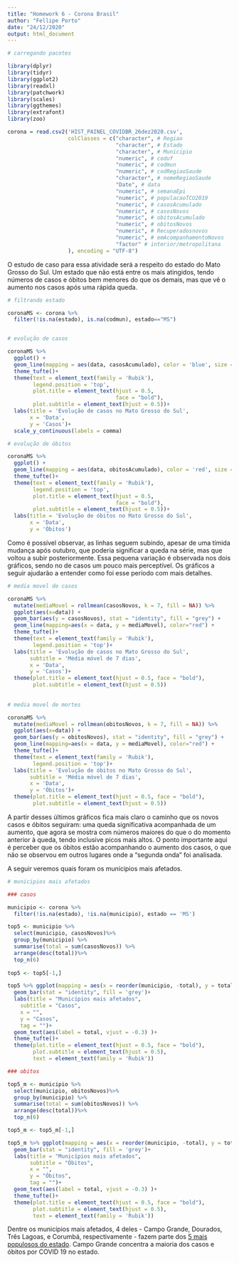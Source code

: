 ---
title: "Homework 6 - Corona Brasil"
author: "Fellipe Porto"
date: "24/12/2020"
output: html_document
---

````{r}

# carregando pacotes

library(dplyr)
library(tidyr)
library(ggplot2)
library(readxl)
library(patchwork)
library(scales)
library(ggthemes)
library(extrafont)
library(zoo)


````


````{r}

corona = read.csv2('HIST_PAINEL_COVIDBR_26dez2020.csv',
                   colClasses = c("character", # Regiao
                                  "character", # Estado
                                  "character", # Municipio
                                  "numeric", # coduf
                                  "numeric", # codmun
                                  "numeric", # codRegiaoSaude
                                  "character", # nomeRegiaoSaude
                                  "Date", # data
                                  "numeric", # semanaEpi
                                  "numeric", # populacaoTCU2019
                                  "numeric", # casosAcumulado
                                  "numeric", # casosNovos
                                  "numeric", # obitosAcumulado
                                  "numeric", # obitosNovos
                                  "numeric", # Recuperadosnovos
                                  "numeric", # emAcompanhamentoNovos
                                  "factor" # interior/metropolitana
                   ), encoding = "UTF-8")


````

O estudo de caso para essa atividade será a respeito do estado do Mato Grosso do Sul. Um estado que não está entre os mais atingidos, tendo números de casos e óbitos bem menores do que os demais, mas que vê o aumento nos casos após uma rápida queda. 

````{r}

# filtrando estado

coronaMS <- corona %>%
  filter(!is.na(estado), is.na(codmun), estado=="MS")


# evolução de casos 

coronaMS %>%
  ggplot() +
  geom_line(mapping = aes(data, casosAcumulado), color = 'blue', size = 1)+
  theme_tufte()+
  theme(text = element_text(family = 'Rubik'), 
        legend.position = 'top',
        plot.title = element_text(hjust = 0.5, 
                                  face = "bold"),
        plot.subtitle = element_text(hjust = 0.5))+
  labs(title = 'Evolução de casos no Mato Grosso do Sul', 
       x = 'Data', 
       y = 'Casos')+
  scale_y_continuous(labels = comma)

# evolução de óbitos

coronaMS %>%
  ggplot() +
  geom_line(mapping = aes(data, obitosAcumulado), color = 'red', size = 1)+
  theme_tufte()+
  theme(text = element_text(family = 'Rubik'), 
        legend.position = 'top',
        plot.title = element_text(hjust = 0.5, 
                                  face = "bold"),
        plot.subtitle = element_text(hjust = 0.5))+
  labs(title = 'Evolução de óbitos no Mato Grosso do Sul', 
       x = 'Data', 
       y = 'Óbitos')

````

Como é possível observar, as linhas seguem subindo, apesar de uma tímida mudança após outubro, que poderia significar a queda na série, mas que voltou a subir posteriormente. Essa pequena variação é observada nos dois gráficos, sendo no de casos um pouco mais perceptível. Os gráficos a seguir ajudarão a entender como foi esse período com mais detalhes. 

````{r}
# media movel de casos

coronaMS %>% 
  mutate(mediaMovel = rollmean(casosNovos, k = 7, fill = NA)) %>%
  ggplot(aes(x=data)) +
  geom_bar(aes(y = casosNovos), stat = "identity", fill = "grey") +
  geom_line(mapping=aes(x = data, y = mediaMovel), color="red") +
  theme_tufte()+
  theme(text = element_text(family = 'Rubik'), 
        legend.position = 'top')+
  labs(title = 'Evolução de casos no Mato Grosso do Sul', 
       subtitle = 'Média móvel de 7 dias',
       x = 'Data', 
       y = 'Casos')+
  theme(plot.title = element_text(hjust = 0.5, face = "bold"),
        plot.subtitle = element_text(hjust = 0.5))
  
  
# media movel de mortes 

coronaMS %>% 
  mutate(mediaMovel = rollmean(obitosNovos, k = 7, fill = NA)) %>%
  ggplot(aes(x=data)) +
  geom_bar(aes(y = obitosNovos), stat = "identity", fill = "grey") +
  geom_line(mapping=aes(x = data, y = mediaMovel), color="red") +
  theme_tufte()+
  theme(text = element_text(family = 'Rubik'), 
        legend.position = 'top')+
  labs(title = 'Evolução de óbitos no Mato Grosso do Sul', 
       subtitle = 'Média móvel de 7 dias',
       x = 'Data', 
       y = 'Óbitos')+
  theme(plot.title = element_text(hjust = 0.5, face = "bold"),
        plot.subtitle = element_text(hjust = 0.5))


````

A partir desses últimos gráficos fica mais claro o caminho que os novos casos e óbitos seguiram: uma queda significativa acompanhada de um aumento, que agora se mostra com números maiores do que o do momento anterior à queda, tendo inclusive picos mais altos. O ponto importante aqui é perceber que os óbitos estão acompanhando o aumento dos casos, o que não se observou em outros lugares onde a "segunda onda" foi analisada. 

A seguir veremos quais foram os munícipios mais afetados. 

````{r}
# municipios mais afetados 

### casos

municipio <- corona %>% 
  filter(!is.na(estado), !is.na(municipio), estado == 'MS')

top5 <- municipio %>%
  select(municipio, casosNovos)%>%
  group_by(municipio) %>%
  summarise(total = sum(casosNovos)) %>%
  arrange(desc(total))%>%
  top_n(6)
  
top5 <- top5[-1,]

top5 %>% ggplot(mapping = aes(x = reorder(municipio, -total), y = total))+
  geom_bar(stat = "identity", fill = 'grey')+
  labs(title = "Municípios mais afetados",
    subtitle = "Casos",
    x = "",
    y = "Casos",
    tag = "")+
  geom_text(aes(label = total, vjust = -0.3) )+
  theme_tufte()+
  theme(plot.title = element_text(hjust = 0.5, face = "bold"),
        plot.subtitle = element_text(hjust = 0.5),
        text = element_text(family = 'Rubik'))

### obitos

top5_m <- municipio %>%
  select(municipio, obitosNovos)%>%
  group_by(municipio) %>%
  summarise(total = sum(obitosNovos)) %>%
  arrange(desc(total))%>%
  top_n(6)

top5_m <- top5_m[-1,]

top5_m %>% ggplot(mapping = aes(x = reorder(municipio, -total), y = total))+
  geom_bar(stat = "identity", fill = 'grey')+
  labs(title = "Municípios mais afetados",
       subtitle = "Óbitos",
       x = "",
       y = "Óbitos",
       tag = "")+
  geom_text(aes(label = total, vjust = -0.3) )+
  theme_tufte()+
  theme(plot.title = element_text(hjust = 0.5, face = "bold"),
        plot.subtitle = element_text(hjust = 0.5),
        text = element_text(family = 'Rubik'))

````

Dentre os municípios mais afetados, 4 deles - Campo Grande, Dourados, Três Lagoas, e Corumbá, respectivamente - fazem parte dos [5 mais populosos do estado](https://www.tererenews.com.br/home/municipios-de-mato-grosso-do-sul/). Campo Grande concentra a maioria dos casos e óbitos por COVID 19 no estado. 


